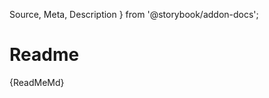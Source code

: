   Source,
  Meta,
  Description
} from '@storybook/addon-docs';

<Meta
  title="Documentation/Readme"
  id="documentation-readme"
/>

# Readme

<Description>{ReadMeMd}</Description>
